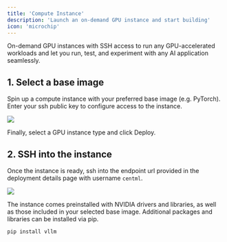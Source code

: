 ```yaml
---
title: 'Compute Instance'
description: 'Launch an on-demand GPU instance and start building'
icon: 'microchip'
---
```


On-demand GPU instances with SSH access to run any GPU-accelerated workloads and let you run, test, and experiment with any AI application seamlessly.

## 1. Select a base image

Spin up a compute instance with your preferred base image (e.g. PyTorch). Enter your ssh public key to configure access to the instance.

<Frame>
    <img src="/images/comp_1.png" style={{ borderRadius: '0.5rem' }} />
</Frame>

Finally, select a GPU instance type and click Deploy.

## 2. SSH into the instance

Once the instance is ready, ssh into the endpoint url provided in the deployment details page with username `centml`.

<Frame>
    <img src="/images/comp_2.png" style={{ borderRadius: '0.5rem' }} />
</Frame>

The instance comes preinstalled with NVIDIA drivers and libraries, as well as those included in your selected base image. Additional packages and libraries can be installed via pip.

```bash
pip install vllm
```
